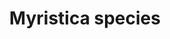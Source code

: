 ---
title: Myristica species
aka:
  - nutmeg
  - pala
  - jai patri
family_members:
  - Myristica fragrans
  - Myristica succedanea
duration_chart_title: Oral Duration of Myristica fragrans
duration_chart:
  total: 1–3 days
  onset: 330m
  coming_up: 150m
  plateau: 630m
  coming_down: 30h
  after_effects: 2d
positive_effects: mood lift, increased energy, feelings of connection, sensory appreciation
neutral_effects: appetite suppression, disinhibition
negative_effects: increased heart rate, muscle tension, dangerous combinations, unpredictable or dangerous behaviour
image_location: /src/assets/Images/Myristica species/Nutmeg Siya ul haque.jpg
dosage_table:
  title: Oral Dosage of Dried Myristica fragrans Seed
  threshold: 25 mg
  light: 50 mg
  common: 200 mg
  strong: 500 mg
  heavy: 1+ g
--- 